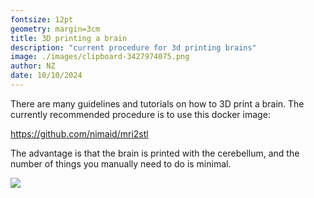 ```yaml
---
fontsize: 12pt
geometry: margin=3cm
title: 3D printing a brain
description: "current procedure for 3d printing brains"
image: ./images/clipboard-3427974075.png
author: NZ
date: 10/10/2024
---
```


There are many guidelines and tutorials on how to 3D print a brain. The currently recommended procedure is to use this docker image:

<https://github.com/nimaid/mri2stl>

The advantage is that the brain is printed with the cerebellum, and the number of things you manually need to do is minimal.

![](./images/clipboard-3427974075.png)
